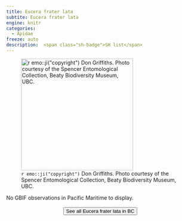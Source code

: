 ```yaml
---
title: Eucera frater lata
subtite: Eucera frater lata
engine: knitr
categories:
  - Apidae
freeze: auto
description:  <span class="sh-badge">SH list</span>
---
```

![`r emo::ji("copyright")` Don Griffiths. Photo courtesy of the Spencer Entomological Collection, Beaty Biodiversity Museum, UBC.](https://www.zoology.ubc.ca/entomology/main/Hymenoptera/Apidae/Apinae/Eucera%20frater%20lata%20(3lateral)%20.jpg){height=300}



No GBIF observations in Pacific Maritime to display.
<br><br>
<center>


<a href="NA"><button type="button" class="btn btn-secondary">See all Eucera frater lata in BC <i class="fa-solid fa-arrow-up-right-from-square"></i> </button></a>
</center>
